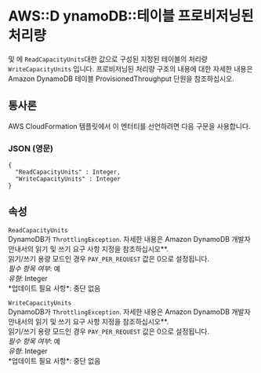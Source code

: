 # AWS::D ynamoDB::테이블 프로비저닝된 처리량

및 에 `ReadCapacityUnits`대한 값으로 구성된 지정된 테이블의 처리량 `WriteCapacityUnits` 입니다. 프로비저닝된 처리량 구조의 내용에 대한 자세한 내용은 Amazon DynamoDB 테이블 ProvisionedThroughput 단원을 참조하십시오.

## 통사론

AWS CloudFormation 템플릿에서 이 엔터티를 선언하려면 다음 구문을 사용합니다.

### JSON (영문)

```
{
  "ReadCapacityUnits" : Integer,
  "WriteCapacityUnits" : Integer
}
```

## 속성

`ReadCapacityUnits`  
DynamoDB가 `ThrottlingException`. 자세한 내용은 Amazon DynamoDB 개발자 안내서의 읽기 및 쓰기 요구 사항 지정을 참조하십시오\**.  
읽기/쓰기 용량 모드인 경우 `PAY_PER_REQUEST` 값은 0으로 설정됩니다.  
*필수 항목 여부*: 예  
*유형*: Integer  
*업데이트 필요 사항\*: 중단 없음

`WriteCapacityUnits`  
DynamoDB가 `ThrottlingException`. 자세한 내용은 Amazon DynamoDB 개발자 안내서의 읽기 및 쓰기 요구 사항 지정을 참조하십시오\**.  
읽기/쓰기 용량 모드인 경우 `PAY_PER_REQUEST` 값은 0으로 설정됩니다.  
*필수 항목 여부*: 예  
*유형*: Integer  
*업데이트 필요 사항\*: 중단 없음
